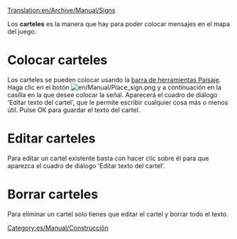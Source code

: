 [[Translation:en/Archive/Manual/Signs]]

Los '''carteles''' es la manera que hay para poder colocar mensajes en el mapa del juego.

=Colocar carteles=
Los carteles se pueden colocar usando la [[es/Manual/Paisaje|barra de herramientas Paisaje]]. Haga clic en el botón [[File:en/Manual/Place sign.png]] y a continuación en la casilla en la que desee colocar la señal. Aparecerá el cuadro de diálogo 'Editar texto del cartel', que le permite escribir cualquier cosa más o menos útil. Pulse OK para guardar el texto del cartel.

=Editar carteles=
Para editar un cartel existente basta con hacer clic sobre él para que aparezca el cuadro de diálogo 'Editar texto del cartel'.

=Borrar carteles=
Para eliminar un cartel solo tienes que editar el cartel y borrar todo el texto.

[[Category:es/Manual/Construcción]]